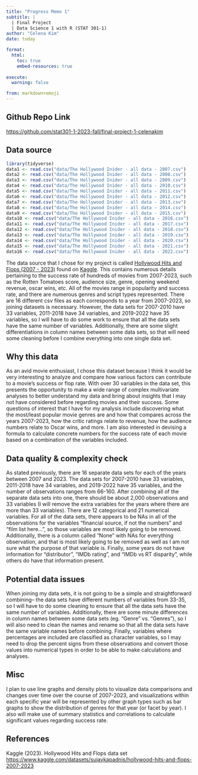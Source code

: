 ```yaml
---
title: "Progress Memo 1"
subtitle: |
  | Final Project 
  | Data Science 1 with R (STAT 301-1)
author: "Celena Kim"
date: today

format:
  html:
    toc: true
    embed-resources: true
    
execute:
  warning: false

from: markdown+emoji 
---
```


::: {.callout-tip icon="false"}
## Github Repo Link

<https://github.com/stat301-1-2023-fall/final-project-1-celenakim>
:::

## Data source

```r
library(tidyverse)
data1 <- read.csv("data/The Hollywood Inider - all data - 2007.csv")
data2 <- read.csv("data/The Hollywood Inider - all data - 2008.csv")
data3 <- read.csv("data/The Hollywood Inider - all data - 2009.csv")
data4 <- read.csv("data/The Hollywood Inider - all data - 2010.csv")
data5 <- read.csv("data/The Hollywood Inider - all data - 2011.csv")
data6 <- read.csv("data/The Hollywood Inider - all data - 2012.csv")
data7 <- read.csv("data/The Hollywood Inider - all data - 2013.csv")
data8 <- read.csv("data/The Hollywood Inider - all data - 2014.csv")
data9 <- read.csv("data/The Hollywood Inider - all data - 2015.csv")
data10 <- read.csv("data/The Hollywood Inider - all data - 2016.csv")
data11 <- read.csv("data/The Hollywood Inider - all data - 2017.csv")
data12 <- read.csv("data/The Hollywood Inider - all data - 2018.csv")
data13 <- read.csv("data/The Hollywood Inider - all data - 2019.csv")
data14 <- read.csv("data/The Hollywood Inider - all data - 2020.csv")
data15 <- read.csv("data/The Hollywood Inider - all data - 2021.csv")
data16 <- read.csv("data/The Hollywood Inider - all data - 2022.csv")
```

The data source that I chose for my project is called [Hollywood Hits and Flops (2007 - 2023)](https://www.kaggle.com/datasets/sujaykapadnis/hollywood-hits-and-flops-2007-2023/) found on [Kaggle](https://www.kaggle.com). This contains numerous details pertaining to the success rate of hundreds of movies from 2007-2023, such as the Rotten Tomatoes score, audience size, genre, opening weekend revenue, oscar wins, etc. All of the movies range in popularity and success rate, and there are numerous genres and script types represented. There are 16 different csv files as each corresponds to a year from 2007-2023, so joining datasets is necessary. However, the data sets for 2007-2010 have 33 variables, 2011-2018 have 34 variables, and 2019-2022 have 35 variables, so I will have to do some work to ensure that all the data sets have the same number of variables. Additionally, there are some slight differentiations in column names between some data sets, so that will need some cleaning before I combine everything into one single data set.

## Why this data

As an avid movie enthusiast, I chose this dataset because I think it would be very interesting to analyze and compare how various factors can contribute to a movie's success or flop rate. With over 30 variables in the data set, this presents the opportunity to make a wide range of complex multivariate analyses to better understand my data and bring about insights that I may not have considered before regarding movies and their success. Some questions of interest that I have for my analysis include discovering what the most/least popular movie genres are and how that compares across the years 2007-2023, how the critic ratings relate to revenue, how the audience numbers relate to Oscar wins, and more. I am also interested in devising a formula to calculate concrete numbers for the success rate of each movie based on a combination of the variables included.

## Data quality & complexity check

As stated previously, there are 16 separate data sets for each of the years between 2007 and 2023. The data sets for 2007-2010 have 33 variables, 2011-2018 have 34 variables, and 2019-2022 have 35 variables, and the number of observations ranges from 66-160. After combining all of the separate data sets into one, there should be about 2,000 observations and 33 variables (I will remove the extra variables for the years where there are more than 33 variables). There are 12 categorical and 21 numerical variables. For all of the data sets, there appears to be NAs in all of the observations for the variables "financial source, if not the numbers" and "film list here...", so those variables are most likely going to be removed. Additionally, there is a column called "None" with NAs for everything observation, and that is most likely going to be removed as well as I am not sure what the purpose of that variable is. Finally, some years do not have information for "distributor", "IMDb rating", and "IMDb vs RT disparity", while others do have that information present.

## Potential data issues

When joining my data sets, it is not going to be a simple and straightforward combining-- the data sets have different numbers of variables from 33-35, so I will have to do some cleaning to ensure that all the data sets have the same number of variables. Additionally, there are some minute differences in column names between some data sets (eg. "Genre" vs. "Genres"), so I will also need to clean the names and rename so that all the data sets have the same variable names before combining. Finally, variables where percentages are included are classified as character variables, so I may need to drop the percent signs from these observations and convert those values into numerical types in order to be able to make calculations and analyses.

## Misc

I plan to use line graphs and density plots to visualize data comparisons and changes over time over the course of 2007-2023, and visualizations within each specific year will be represented by other graph types such as bar graphs to show the distribution of genres for that year (or facet by year). I also will make use of summary statistics and correlations to calculate significant values regarding success rate.

## References

Kaggle (2023). Hollywood Hits and Flops data set <https://www.kaggle.com/datasets/sujaykapadnis/hollywood-hits-and-flops-2007-2023>
